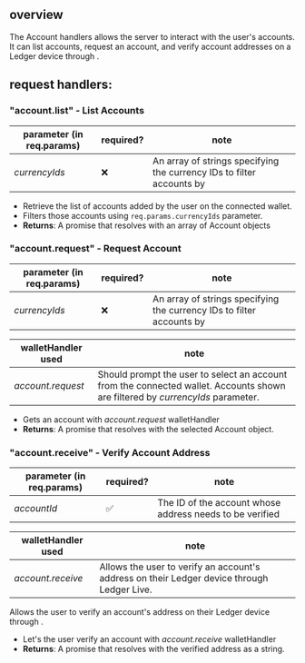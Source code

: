 
## overview

The Account handlers allows the server to interact with the user's accounts.  
It can list accounts, request an account, and verify account addresses on a Ledger device through <Glossary word="Ledger Live"></Glossary>.

## request handlers:

### "account.list" - List Accounts

| parameter (in req.params) | required? | note                                                                  |
| ------------------------- | --------- | --------------------------------------------------------------------- |
| _currencyIds_             | ❌        | An array of strings specifying the currency IDs to filter accounts by |

- Retrieve the list of accounts added by the user on the connected wallet.
- Filters those accounts using `req.params.currencyIds` parameter.
- **Returns**: A promise that resolves with an array of Account objects

### "account.request" - Request Account

| parameter (in req.params) | required? | note                                                                  |
| ------------------------- | --------- | --------------------------------------------------------------------- |
| _currencyIds_             | ❌        | An array of strings specifying the currency IDs to filter accounts by |

| walletHandler used | note                                                                                                                           |
| ------------------ | ------------------------------------------------------------------------------------------------------------------------------ |
| _account.request_  | Should prompt the user to select an account from the connected wallet. Accounts shown are filtered by _currencyIds_ parameter. |

- Gets an account with _account.request_ walletHandler
- **Returns**: A promise that resolves with the selected Account object.

### "account.receive" - Verify Account Address

| parameter (in req.params) | required? | note                                                     |
| ------------------------- | --------- | -------------------------------------------------------- |
| _accountId_               | ✅        | The ID of the account whose address needs to be verified |

| walletHandler used | note                                                                                       |
| ------------------ | ------------------------------------------------------------------------------------------ |
| _account.receive_  | Allows the user to verify an account's address on their Ledger device through Ledger Live. |

Allows the user to verify an account's address on their Ledger device through <Glossary word="Ledger Live"></Glossary>.

- Let's the user verify an account with _account.receive_ walletHandler
- **Returns**: A promise that resolves with the verified address as a string.
